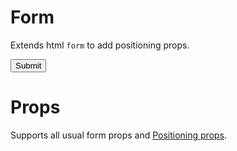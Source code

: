 
<Meta title="components|Form" component={Form} />

# Form

Extends html `form` to add positioning props.

<Preview>
  <Story name="simple">
    <Form width={1 / 2}>
      <TextField id="standard-name" label="Name" margin="normal" />
      <Button color="primary" mt={2}>
        Submit
      </Button>
    </Form>
  </Story>
</Preview>

# Props

Supports all usual form props and [Positioning props](/?path=/docs/design-system-positioning--page).
